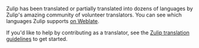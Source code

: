 Zulip has been translated or partially translated into dozens of
languages by Zulip's amazing community of volunteer translators.
You can see which languages Zulip supports [on Weblate][weblate-zulip].

If you'd like to help by contributing as a translator, see the
[Zulip translation guidelines][translating-zulip] to get started.

[weblate-zulip]: https://hosted.weblate.org/projects/zulip/

[translating-zulip]: https://zulip.readthedocs.io/en/stable/translating/translating.html
